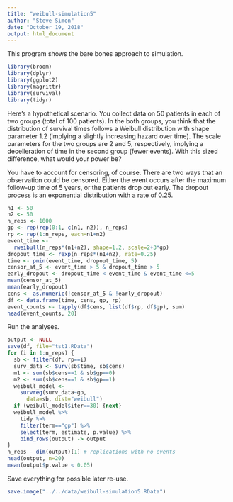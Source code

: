 ```yaml
---
title: "weibull-simulation5"
author: "Steve Simon"
date: "October 19, 2018"
output: html_document
---
```


This program shows the bare bones approach to simulation.

```r
library(broom)
library(dplyr)
library(ggplot2)
library(magrittr)
library(survival)
library(tidyr)
```

Here's a hypothetical scenario. You collect data on 50 patients in each of two groups (total of 100 patients). In the both groups, you think that the distribution of survival times follows a Weibull distribution with shape parameter 1.2 (implying a slightly increasing hazard over time). The scale parameters for the two groups are 2 and 5, respectively, implying a decelleration of time in the second group (fewer events). With this sized difference, what would your power be?

You have to account for censoring, of course. There are two ways that an observation could be censored. Either the event occurs after the maximum follow-up time of 5 years, or the patients drop out early. The dropout process is an exponential distribution with a rate of 0.25.

```r
n1 <- 50
n2 <- 50
n_reps <- 1000
gp <- rep(rep(0:1, c(n1, n2)), n_reps)
rp <- rep(1:n_reps, each=n1+n2)
event_time <- 
  rweibull(n_reps*(n1+n2), shape=1.2, scale=2+3*gp)
dropout_time <- rexp(n_reps*(n1+n2), rate=0.25)
time <- pmin(event_time, dropout_time, 5)
censor_at_5 <- event_time > 5 & dropout_time > 5
early_dropout <- dropout_time < event_time & event_time <=5
mean(censor_at_5)
mean(early_dropout)
cens <- as.numeric(!censor_at_5 & !early_dropout)
df <- data.frame(time, cens, gp, rp)
event_counts <- tapply(df$cens, list(df$rp, df$gp), sum)
head(event_counts, 20)
```

Run the analyses.

```r
output <- NULL
save(df, file="tst1.RData")
for (i in 1:n_reps) {
  sb <- filter(df, rp==i)
  surv_data <- Surv(sb$time, sb$cens)
  m1 <- sum(sb$cens==1 & sb$gp==0)
  m2 <- sum(sb$cens==1 & sb$gp==1)
  weibull_model <- 
    survreg(surv_data~gp, 
      data=sb, dist="weibull")
  if (weibull_model$iter==30) {next}
  weibull_model %>%
    tidy %>%
    filter(term=="gp") %>%
    select(term, estimate, p.value) %>%
    bind_rows(output) -> output
}
n_reps - dim(output)[1] # replications with no events
head(output, n=20)
mean(output$p.value < 0.05)
```

Save everything for possible later re-use.

```r
save.image("../../data/weibull-simulation5.RData")
```